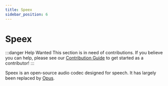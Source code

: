 ```yaml
---
title: Speex
sidebar_position: 6
---
```


# Speex

:::danger Help Wanted
This section is in need of contributions. If you believe you can help, please see our [Contribution Guide](../contribution-guide.mdx) to get started as a contributor!
:::

Speex is an open-source audio codec designed for speech. It has largely been replaced by [Opus](../audio/Opus.mdx).